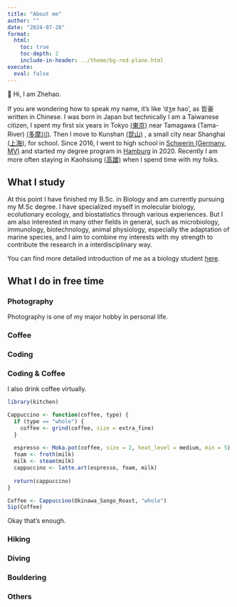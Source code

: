 ```yaml
---
title: "About me"
author: ""
date: "2024-07-28"
format:
  html:
    toc: true
    toc-depth: 2
    include-in-header: ../theme/bg-red-plane.html
execute: 
  eval: false
---
```


👋 Hi, I am Zhehao.

If you are wondering how to speak my name, it's like 'dʒe hao', as 哲豪 written in Chinese. I was born in Japan but technically I am a Taiwanese citizen, I spent my first six years in Tokyo [(東京)](https://www.google.com/maps/@35.6732346,139.7532873,11.45z?entry=ttu)
near Tamagawa (Tama-River) [(多摩川)](https://www.google.com/maps/@35.6223228,139.5730771,14.62z?entry=ttu). Then I move to Kunshan [(昆山)](https://www.google.com/maps/@31.3803707,120.9563431,14.08z?entry=ttu)
, a small city near Shanghai [(上海)](https://www.google.com/maps/@31.1458601,121.2870183,9.81z?entry=ttu), for school. Since 2016, I went to high school in [Schwerin (Germany, MV)](https://www.google.com/maps/@53.6647976,11.447494,11.51z?entry=ttu) 
and started my degree program in [Hamburg](https://www.google.com/maps/@53.5526666,9.9925612,12.29z?entry=ttu) in 2020. Recently I am more often staying in Kaohsiung [(高雄)](https://www.google.com/maps/@22.6578342,120.3375094,11.71z?entry=ttu) 
when I spend time with my folks. 

## What I study

At this point I have finished my B.Sc. in Biology and am currently pursuing my M.Sc degree. I have specialized myself in molecular biology, ecolutionary ecology, and biostatistics through various experiences. But I am also interested in many other fields in general, such as microbiology, immunology, biotechnology, animal physiology, especially the adaptation of marine species, and I aim to combine my interests with my strength to contribute the research in a interdisciplinary way.

You can find more detailed introduction of me as a biology student [here](/research/asbiologist.qmd).

## What I do in free time

### Photography

Photography is one of my major hobby in personal life. 

### Coffee

### Coding

### Coding & Coffee

I also drink coffee virtually.

```r
library(kitchen)

Cappuccino <- function(coffee, type) {
  if (type == "whole") {
    coffee <- grind(coffee, size = extra_fine)
  }
  
  espresso <- Moka.pot(coffee, size = 2, heat_level = medium, min = 5)
  foam <- froth(milk)
  milk <- steam(milk)
  cappuccino <- latte.art(espresso, foam, milk)
  
  return(cappuccino)
}

Coffee <- Cappuccino(Okinawa_Sango_Roast, "whole")
Sip(Coffee)
```

Okay that's enough.

### Hiking

### Diving

### Bouldering

### Others
